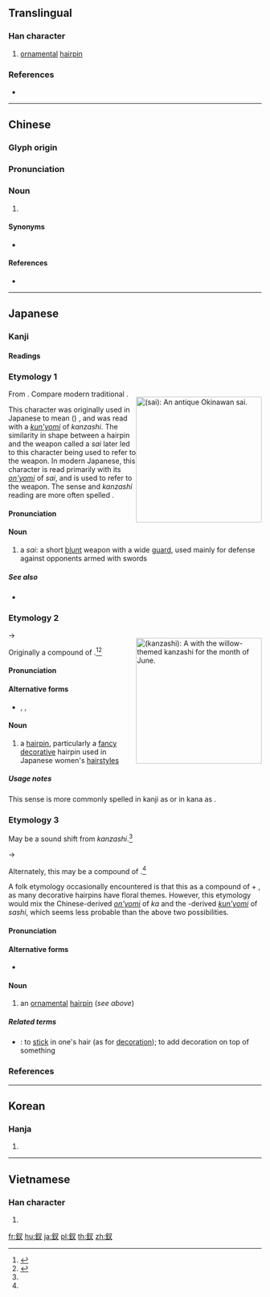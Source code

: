 {{character info/new}}
{{also|钗}}
==Translingual==

===Han character===
{{Han char|rn=167|rad=金|as=03|sn=11|four=87140|canj=CEI|ids=⿰釒叉}}

# [[ornamental]] [[hairpin]]

===References===
* {{Han ref|kx=1297.110|dkj=40191|dj=1800.180|hdz=64173.140|uh=91F5|ud=37365|bh=B3A6|bd=45990}}

----

==Chinese==
{{zh-forms|s=钗}}

===Glyph origin===
{{Han etym}}

===Pronunciation===
{{zh-pron
|m=chāi
|c=caai1
|h=pfs=
|md=
|mn=thoe/chhai
|mn_note=thoe - vernacular, chhai - literary
|w=
|mc=y
|oc=y
|cat=n
}}

===Noun===
{{zh-noun}}

# {{rfdef|lang=zh}}

====Synonyms====
* {{zh-l|鈿}}

====References====
*{{thcwdq}}

----

==Japanese==

===Kanji===
{{ja-kanji|grade=uc|rs=金03}}

====Readings====
{{ja-readings
|goon=[[せ]] (se)
|kanon=[[さい]] (sai)
|kanyoon=[[さ]] (sa)
|kun=[[かんざし]] (kanzashi), [[かざし]] (kazashi)
}}

===Etymology 1===
<div style="float:right;">
{{wikipedia|lang=ja}}
{{wikipedia|Sai (weapon)}}
[[File:Antique_Okinawan_sai.jpg|thumb|250px|{{lang|ja|釵}} (''sai''): An [[antique]] [[Okinawa]]n '''sai'''.]]
{{commonscat|Sai}}
</div>
From {{etyl|ltc|ja|sort=さい}} {{m|ltc|釵|tr=*chrɛi}}. Compare modern {{etyl|cmn|-}} traditional {{zh-l|釵|tr=chāi, chā|hairpin; sai (weapon)}}.

This character was originally used in Japanese to mean ({{m|en|ornamental}}) {{m|en|hairpin}}, and was read with a [[訓読み#Japanese|''kun'yomi'']] of ''kanzashi''. The similarity in shape between a hairpin and the weapon called a ''sai'' later led to this character being used to refer to the weapon. In modern Japanese, this character is read primarily with its [[音読み#Japanese|''on'yomi'']] of ''sai'', and is used to refer to the weapon. The {{m|en|hairpin}} sense and ''kanzashi'' reading are more often spelled {{m|ja|簪}}.

====Pronunciation====
{{ja-pron|yomi=kanon|さい}}

====Noun====
{{ja-noun|さい}}

# {{lb|ja|weaponry|sort=さい}} a ''sai'': a short [[blunt]] weapon with a wide [[guard]], used mainly for defense against opponents armed with swords

=====See also=====
* {{ja-l|十手|じって|jitte}}

===Etymology 2===
<div style="float:right;">
{{wikipedia|lang=ja|簪|簪 (''kanzashi'')}}
{{wikipedia|Kanzashi}}
[[File:Fukuyu with willow kanzashi.jpg|thumb|250px|{{lang|ja|釵}} (''kanzashi''): A {{m|ja|舞子|tr=maiko||apprentice ''geisha''}} with the [[willow]]-themed ''kanzashi'' for the month of June.]]
{{commonscat|Kanzashi}}
</div>
{{IPAchar|/kamusaɕi/}} → {{IPAchar|/kanzaɕi/}}

Originally a compound of {{compound|lang=ja|sort=かんざし|髪|tr1=kamu|t1=hair, hair of the head|pos1={{etyl|ojp|ja|sort=かんざし}} combining form|挿し|tr2=sashi|t2=sticker-through (something that sticks through)|pos2=the {{m|ja|連用形|tr=ren'yōkei||continuative or stem form}} of verb {{ja-l|挿す}} ''sasu'' “to stick through, to insert”}}.<ref name="KDJ">{{R:Kokugo Dai Jiten}}</ref><ref name="DJR">{{R:Daijirin}}</ref> {{rendaku2|sort=かんざし|sashi|zashi}}

====Pronunciation====
{{ja-pron|yomi=k|かんざい|acc=0|acc_ref=NHK,DJR}}

====Alternative forms====
* {{ja-l|簪}}, {{ja-l|髪挿}}, {{ja-l|鈿}}

====Noun====
{{ja-noun|かんざし}}

# a [[hairpin]], particularly a [[fancy]] [[decorative]] hairpin used in Japanese women's [[hairstyle]]s

=====Usage notes=====
This sense is more commonly spelled in kanji as {{ja-l|簪}} or in kana as {{ja-l|かんざし}}.

===Etymology 3===
May be a sound shift from ''kanzashi''.<ref name="KDJ"/>

{{IPAchar|/kanzaɕi/}} → {{IPAchar|/kazaɕi/}}

Alternately, this may be a compound of {{compound|lang=ja|sort=かざし|髪|tr1=ka|t1=hair|pos1=[[w:Apophony|apophonic]] form of {{ja-l|毛}} ''ke'' “hair”|挿し|tr2=sashi|t2=sticker-through}}.<ref name="KDJ"/>

A folk etymology occasionally encountered is that this as a compound of {{m|ja|花|tr=ka||flower}} + {{m|ja|挿し|tr=sashi||sticker-through}}, as many decorative hairpins have floral themes. However, this etymology would mix the Chinese-derived [[音読み#Japanese|''on'yomi'']] of ''ka'' and the {{etyl|ojp|-}}-derived [[訓読み#Japanese|''kun'yomi'']] of ''sashi'', which seems less probable than the above two possibilities.

====Pronunciation====
{{ja-pron|yomi=k|かざし|acc=0|acc_ref=NHK,DJR}}

====Alternative forms====
* {{ja-l|挿頭}}

====Noun====
{{ja-noun|かざし}}

# {{lb|ja|sort=かざし|obsolete}} an [[ornamental]] [[hairpin]] (''see above'')

=====Related terms=====
* {{ja-r|挿頭す|かざす}}: to [[stick]] in one's hair (as for [[decoration]]); to add decoration on top of something

===References===
<references/>

----

==Korean==

===Hanja===
{{ko-hanja|hangeul=[[채]], [[차]]|eumhun=|rv=chae, cha|mr=ch'ae, ch'a|y=chay, cha}}

# {{defn|lang=ko|sort=金03}}

----

==Vietnamese==

===Han character===
{{vi-hantu|[[thoa]], [[soa]], [[sai]]|rs=金03}}

# {{defn|lang=vi|sort=金03}}

[[fr:釵]]
[[hu:釵]]
[[ja:釵]]
[[pl:釵]]
[[th:釵]]
[[zh:釵]]